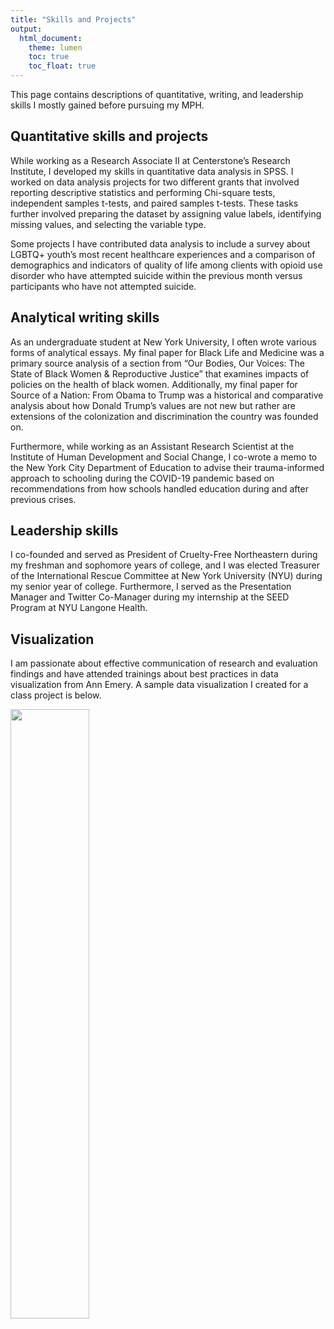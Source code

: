 ```yaml
---
title: "Skills and Projects"
output:
  html_document:
    theme: lumen
    toc: true
    toc_float: true
---
```


This page contains descriptions of quantitative, writing, and leadership skills I mostly gained before pursuing my MPH.

## Quantitative skills and projects

While working as a Research Associate II at Centerstone’s Research Institute, I developed my skills in quantitative data analysis in SPSS. I worked on data analysis projects for two different grants that involved reporting descriptive statistics and performing Chi-square tests, independent samples t-tests, and paired samples t-tests. These tasks further involved preparing the dataset by assigning value labels, identifying missing values, and selecting the variable type.

Some projects I have contributed data analysis to include a survey about LGBTQ+ youth’s most recent healthcare experiences and a comparison of demographics and indicators of quality of life among clients with opioid use disorder who have attempted suicide within the previous month versus participants who have not attempted suicide.

## Analytical writing skills

As an undergraduate student at New York University, I often wrote various forms of analytical essays. My final paper for Black Life and Medicine was a primary source analysis of a section from “Our Bodies, Our Voices: The State of Black Women & Reproductive Justice” that examines impacts of policies on the health of black women. Additionally, my final paper for Source of a Nation: From Obama to Trump was a historical and comparative analysis about how Donald Trump’s values are not new but rather are extensions of the colonization and discrimination the country was founded on.

Furthermore, while working as an Assistant Research Scientist at the Institute of Human Development and Social Change, I co-wrote a memo to the New York City Department of Education to advise their trauma-informed approach to schooling during the COVID-19 pandemic based on recommendations from how schools handled education during and after previous crises.

## Leadership skills

I co-founded and served as President of Cruelty-Free Northeastern during my freshman and sophomore years of college, and I was elected Treasurer of the International Rescue Committee at New York University (NYU) during my senior year of college. Furthermore, I served as the Presentation Manager and Twitter Co-Manager during my internship at the SEED Program at NYU Langone Health.

## Visualization

I am passionate about effective communication of research and evaluation findings and have attended trainings about best practices in data visualization from Ann Emery. A sample data visualization I created for a class project is below.

<img src="images/visualization.jpg" style="width:50%">